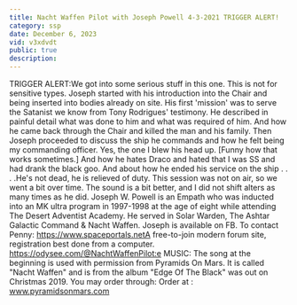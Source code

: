 ```yaml
---
title: Nacht Waffen Pilot with Joseph Powell 4-3-2021 TRIGGER ALERT!
category: ssp
date: December 6, 2023
vid: v3xdvdt
public: true
description:
---
```

TRIGGER ALERT:We got into some serious stuff in this one. This is not for sensitive types.
Joseph started with his introduction into the Chair and being inserted into bodies already on site. His first 'mission' was to serve the Satanist we know from Tony Rodrigues' testimony. He described in painful detail what was done to him and what was required of him. And how he came back through the Chair and killed the man and his family.
Then Joseph proceeded to discuss the ship he commands and how he felt being my commanding officer. Yes, the one I blew his head up. [Funny how that works sometimes.] And how he hates Draco and hated that I was SS and had drank the black goo. And about how he ended his service on the ship . . . .He's not dead, he is relieved of duty.
This session was not on air, so we went a bit over time. The sound is a bit better, and I did not shift alters as many times as he did.
Joseph W. Powell is an Empath who was inducted into an MK ultra program in 1997-1998 at the age of eight while attending The Desert Adventist Academy. He served in Solar Warden, The Ashtar Galactic Command & Nacht Waffen.
 Joseph is available on FB.
To contact Penny:
https://www.spaceportals.net​​​​A free-to-join modern forum site, registration best done from a computer.
https://odysee.com/@NachtWaffenPilot:e
MUSIC:
The song at the beginning is used with permission from Pyramids On Mars.
It is called "Nacht Waffen" and is from the album "Edge Of The Black" was out on Christmas 2019.
You may order through:
Order at : www.pyramidsonmars.com
